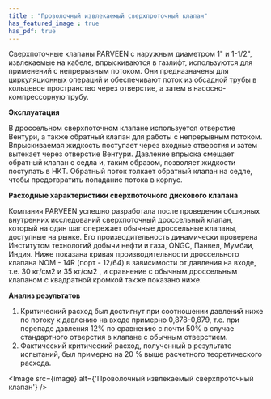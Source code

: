 ```yaml
---
title : "Проволочный извлекаемый сверхпроточный клапан"
has_featured_image : true
has_pdf: true
---
```


Сверхпоточные клапаны PARVEEN с наружным диаметром 1" и 1-1/2", извлекаемые на кабеле, впрыскиваются в газлифт, используются для применений с непрерывным потоком. Они предназначены для циркуляционных операций и обеспечивают поток из обсадной трубы в кольцевое пространство через отверстие, а затем в насосно-компрессорную трубу.

**Эксплуатация**

В дроссельном сверхпоточном клапане используется отверстие Вентури, а также обратный клапан для работы с непрерывным потоком. Впрыскиваемая жидкость поступает через входные отверстия и затем вытекает через отверстие Вентури.
Давление впрыска смещает обратный клапан с седла и, таким образом, позволяет жидкости поступать в НКТ. Обратный поток толкает обратный клапан на седле, чтобы предотвратить попадание потока в корпус.

**Расходные характеристики сверхпоточного дискового клапана**

Компания PARVEEN успешно разработала после проведения обширных внутренних исследований сверхпоточный дроссельный клапан, который на один шаг опережает обычные дроссельные клапаны, доступные на рынке. Его производительность динамически проверена Институтом технологий добычи нефти и газа, ONGC, Панвел, Мумбаи, Индия.
Ниже показана кривая производительности дроссельного клапана NOM - 14R (порт - 12/64) в зависимости от давления на входе, т.е. 30 кг/см2 и 35 кг/см2 , и сравнение с обычным дроссельным клапаном с квадратной кромкой также показано ниже.

**Анализ результатов**

1)	Критический расход был достигнут при соотношении давлений ниже по потоку к давлению на входе примерно 0,878-0,879, т.е. при перепаде давления 12% по сравнению с почти 50% в случае стандартного отверстия в клапане с обычным отверстием.
2)	Фактический критический расход, полученный в результате испытаний, был примерно на 20 % выше расчетного теоретического расхода.

<Image src={image} alt={'Проволочный извлекаемый сверхпроточный клапан'} />